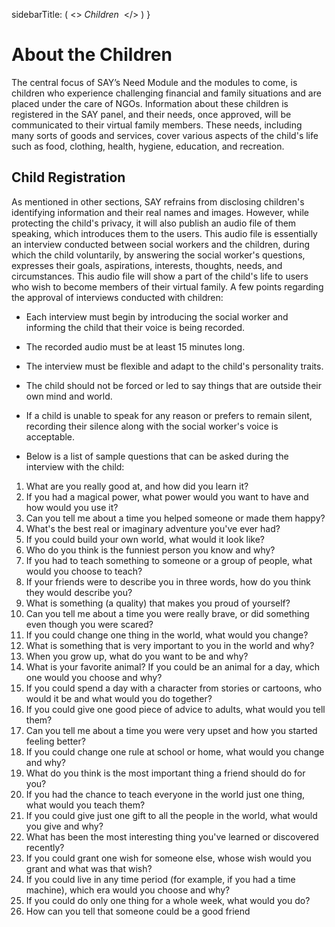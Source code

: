 
  sidebarTitle: (
    <>
      <i>Children</i>&nbsp;
    </>
  )
}

<div style={{direction: 'ltr', textAlign: 'justify'}}>

# About the Children
The central focus of SAY’s Need Module and the modules to come, is children who experience challenging financial and family situations and are placed under the care of NGOs. Information about these children is registered in the SAY panel, and their needs, once approved, will be communicated to their virtual family members. These needs, including many sorts of goods and services, cover various aspects of the child's life such as food, clothing, health, hygiene, education, and recreation.

## Child Registration
As mentioned in other sections, SAY refrains from disclosing children's identifying information and their real names and images. However, while protecting the child's privacy, it will also publish an audio file of them speaking, which introduces them to the users. This audio file is essentially an interview conducted between social workers and the children, during which the child voluntarily, by answering the social worker's questions, expresses their goals, aspirations, interests, thoughts, needs, and circumstances. This audio file will show a part of the child's life to users who wish to become members of their virtual family.
A few points regarding the approval of interviews conducted with children:
- Each interview must begin by introducing the social worker and informing the child that their voice is being recorded.
- The recorded audio must be at least 15 minutes long.
- The interview must be flexible and adapt to the child's personality traits.
- The child should not be forced or led to say things that are outside their own mind and world.
- If a child is unable to speak for any reason or prefers to remain silent, recording their silence along with the social worker's voice is acceptable.

- Below is a list of sample questions that can be asked during the interview with the child:
1.	What are you really good at, and how did you learn it?
2.	If you had a magical power, what power would you want to have and how would you use it?
3.	Can you tell me about a time you helped someone or made them happy?
4.	What's the best real or imaginary adventure you've ever had?
5.	If you could build your own world, what would it look like?
6.	Who do you think is the funniest person you know and why?
7.	If you had to teach something to someone or a group of people, what would you choose to teach?
8.	If your friends were to describe you in three words, how do you think they would describe you?
9.	What is something (a quality) that makes you proud of yourself?
10.	Can you tell me about a time you were really brave, or did something even though you were scared?
11.	If you could change one thing in the world, what would you change?
12.	What is something that is very important to you in the world and why?
13.	When you grow up, what do you want to be and why?
14.	What is your favorite animal? If you could be an animal for a day, which one would you choose and why?
15.	If you could spend a day with a character from stories or cartoons, who would it be and what would you do together?
16.	If you could give one good piece of advice to adults, what would you tell them?
17.	Can you tell me about a time you were very upset and how you started feeling better?
18.	If you could change one rule at school or home, what would you change and why?
19.	What do you think is the most important thing a friend should do for you?
20.	If you had the chance to teach everyone in the world just one thing, what would you teach them?
21.	If you could give just one gift to all the people in the world, what would you give and why?
22.	What has been the most interesting thing you've learned or discovered recently?
23.	If you could grant one wish for someone else, whose wish would you grant and what was that wish?
24.	If you could live in any time period (for example, if you had a time machine), which era would you choose and why?
25.	If you could do only one thing for a whole week, what would you do?
26.	How can you tell that someone could be a good friend

</div> 
